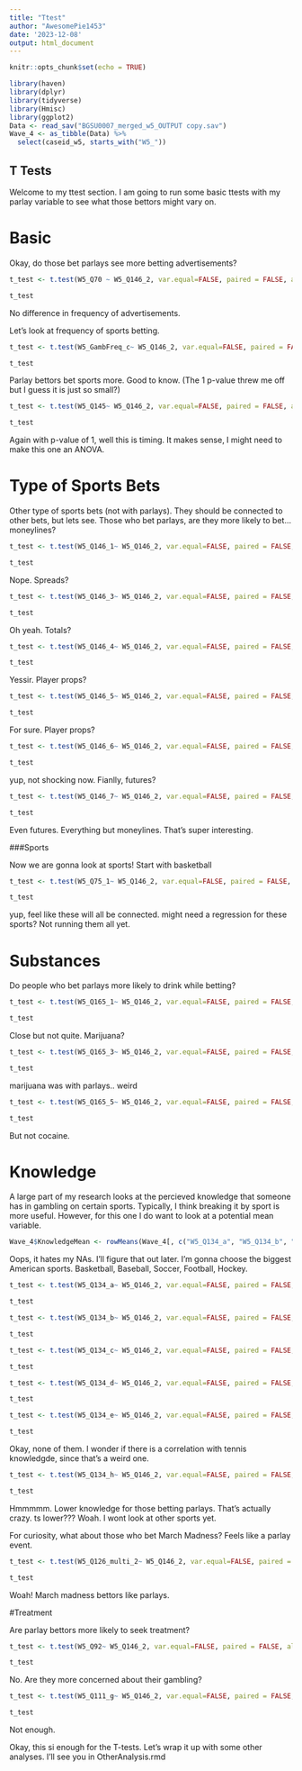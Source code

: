 ```yaml
---
title: "Ttest"
author: "AwesomePie1453"
date: '2023-12-08'
output: html_document
---
```


```r
knitr::opts_chunk$set(echo = TRUE)
```

```r
library(haven)
library(dplyr)
library(tidyverse)
library(Hmisc)
library(ggplot2)
Data <- read_sav("BGSU0007_merged_w5_OUTPUT copy.sav")
Wave_4 <- as_tibble(Data) %>%
  select(caseid_w5, starts_with("W5_"))
```
## T Tests

Welcome to my ttest section. I am going to run some basic ttests with my parlay variable to see what those bettors might vary on.

# Basic

Okay, do those bet parlays see more betting advertisements?

```r
t_test <- t.test(W5_Q70 ~ W5_Q146_2, var.equal=FALSE, paired = FALSE, alternative="less", Wave_4)

t_test
```

No difference in frequency of advertisements. 

Let's look at frequency of sports betting.

```r
t_test <- t.test(W5_GambFreq_c~ W5_Q146_2, var.equal=FALSE, paired = FALSE, alternative="less", Wave_4)

t_test
```
Parlay bettors bet sports more. Good to know. (The 1 p-value threw me off but I guess it is just so small?)


```r
t_test <- t.test(W5_Q145~ W5_Q146_2, var.equal=FALSE, paired = FALSE, alternative="less", Wave_4)

t_test
```
Again with p-value of 1, well this is timing. It makes sense, I might need to make this one an ANOVA.

# Type of Sports Bets

Other type of sports bets (not with parlays). They should be connected to other bets, but lets see. Those who bet parlays, are they more likely to bet... moneylines?

```r
t_test <- t.test(W5_Q146_1~ W5_Q146_2, var.equal=FALSE, paired = FALSE, alternative="less", Wave_4)

t_test
```
Nope. Spreads?

```r
t_test <- t.test(W5_Q146_3~ W5_Q146_2, var.equal=FALSE, paired = FALSE, alternative="less", Wave_4)

t_test
```
Oh yeah. Totals?

```r
t_test <- t.test(W5_Q146_4~ W5_Q146_2, var.equal=FALSE, paired = FALSE, alternative="less", Wave_4)

t_test
```


Yessir. Player props?

```r
t_test <- t.test(W5_Q146_5~ W5_Q146_2, var.equal=FALSE, paired = FALSE, alternative="less", Wave_4)

t_test
```

For sure. Player props?

```r
t_test <- t.test(W5_Q146_6~ W5_Q146_2, var.equal=FALSE, paired = FALSE, alternative="less", Wave_4)

t_test
```
yup, not shocking now. Fianlly, futures?

```r
t_test <- t.test(W5_Q146_7~ W5_Q146_2, var.equal=FALSE, paired = FALSE, alternative="less", Wave_4)

t_test
```
Even futures. Everything but moneylines. That's super interesting.

###Sports

Now we are gonna look at sports! Start with basketball

```r
t_test <- t.test(W5_Q75_1~ W5_Q146_2, var.equal=FALSE, paired = FALSE, alternative="less", Wave_4)

t_test
```

yup, feel like these will all be connected. might need a regression for these sports? Not running them all yet.

# Substances

Do people who bet parlays more likely to drink while betting?

```r
t_test <- t.test(W5_Q165_1~ W5_Q146_2, var.equal=FALSE, paired = FALSE, alternative="less", Wave_4)

t_test
```
Close but not quite. Marijuana?

```r
t_test <- t.test(W5_Q165_3~ W5_Q146_2, var.equal=FALSE, paired = FALSE, alternative="less", Wave_4)

t_test
```

marijuana was with parlays.. weird

```r
t_test <- t.test(W5_Q165_5~ W5_Q146_2, var.equal=FALSE, paired = FALSE, alternative="less", Wave_4)

t_test
```
But not cocaine.

# Knowledge

A large part of my research looks at the percieved knowledge that someone has in gambling on certain sports. Typically, I think breaking it by sport is more useful. However, for this one I do want to look at a potential mean variable.

```r
Wave_4$KnowledgeMean <- rowMeans(Wave_4[, c("W5_Q134_a", "W5_Q134_b", "W5_Q134_c", "W5_Q134_d", "W5_Q134_e", "W5_Q134_f", "W5_Q134_g", "W5_Q134_h", "W5_Q134_i", "W5_Q134_j", "W5_Q134_k")], na.rm = TRUE)
```

Oops, it hates my NAs. I'll figure that out later. I'm gonna choose the biggest American sports. Basketball, Baseball, Soccer, Football, Hockey. 
```r
t_test <- t.test(W5_Q134_a~ W5_Q146_2, var.equal=FALSE, paired = FALSE, alternative="less", Wave_4)

t_test
```
```r
t_test <- t.test(W5_Q134_b~ W5_Q146_2, var.equal=FALSE, paired = FALSE, alternative="less", Wave_4)

t_test
```

```r
t_test <- t.test(W5_Q134_c~ W5_Q146_2, var.equal=FALSE, paired = FALSE, alternative="less", Wave_4)

t_test
```

```r
t_test <- t.test(W5_Q134_d~ W5_Q146_2, var.equal=FALSE, paired = FALSE, alternative="less", Wave_4)

t_test
```

```r
t_test <- t.test(W5_Q134_e~ W5_Q146_2, var.equal=FALSE, paired = FALSE, alternative="less", Wave_4)

t_test
```
Okay, none of them. I wonder if there is a correlation with tennis knowledgde, since that's a weird one.

```r
t_test <- t.test(W5_Q134_h~ W5_Q146_2, var.equal=FALSE, paired = FALSE, alternative="less", Wave_4)

t_test
```

Hmmmmm. Lower knowledge for those betting parlays. That's actually crazy. ts lower??? Woah. I wont look at other sports yet.

For curiosity, what about those who bet March Madness? Feels like a parlay event. 

```r
t_test <- t.test(W5_Q126_multi_2~ W5_Q146_2, var.equal=FALSE, paired = FALSE, alternative="less", Wave_4)

t_test
```
Woah! March madness bettors like parlays.

#Treatment

Are parlay bettors more likely to seek treatment?

```r
t_test <- t.test(W5_Q92~ W5_Q146_2, var.equal=FALSE, paired = FALSE, alternative="less", Wave_4)

t_test
```
No. Are they more concerned about their gambling?

```r
t_test <- t.test(W5_Q111_g~ W5_Q146_2, var.equal=FALSE, paired = FALSE, alternative="less", Wave_4)

t_test
```
Not enough.

Okay, this si enough for the T-tests. Let's wrap it up with some other analyses. I'll see you in OtherAnalysis.rmd
